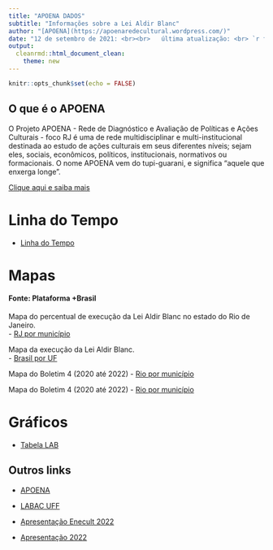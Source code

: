 ```yaml
---
title: "APOENA DADOS"
subtitle: "Informações sobre a Lei Aldir Blanc"
author: "[APOENA](https://apoenaredecultural.wordpress.com/)"
date: "12 de setembro de 2021: <br><br>   última atualização: <br> `r format(Sys.Date(), '%d de %B de %Y')`"
output: 
  cleanrmd::html_document_clean:
    theme: new
---
```


```r
knitr::opts_chunk$set(echo = FALSE)

```

## O que é o APOENA

O Projeto APOENA - Rede de Diagnóstico e Avaliação de Políticas e Ações Culturais - foco RJ é uma de rede multidisciplinar e multi-institucional destinada ao estudo de ações culturais em seus diferentes níveis; sejam eles, sociais, econômicos, políticos, institucionais, normativos ou formacionais.  O nome APOENA vem do tupi-guarani, e significa "aquele que enxerga longe".

[Clique aqui e saiba mais](https://apoenaredecultural.wordpress.com/)





# Linha do Tempo

- [Linha do Tempo](https://apoena-uff.github.io/dados/linha-tempo/)


# Mapas


#### Fonte: Plataforma +Brasil

Mapa do percentual de execução da Lei Aldir Blanc no estado do Rio de Janeiro.    
- [RJ por município](mapa1/index.html)

Mapa da execução da Lei Aldir Blanc.    
- [Brasil por UF](mapa3/index.html)

Mapa do Boletim 4 (2020 até 2022)
- [Rio por município](mapa3/mapa_03.html)

Mapa do Boletim 4 (2020 até 2022)
- [Rio por município](mapa4/mapa_04.html)

# Gráficos
- [Tabela LAB](tabela_lab/tabela_LAB.html)



## Outros links

- [APOENA](https://apoenaredecultural.wordpress.com/)

- [LABAC UFF](https://labacuff.wordpress.com/)

- [Apresentação Enecult 2022](https://apoena-uff.github.io/dados/twitter/index.html)

- [Apresentação 2022](https://apoena-uff.github.io/dados/googlenews/index.html)